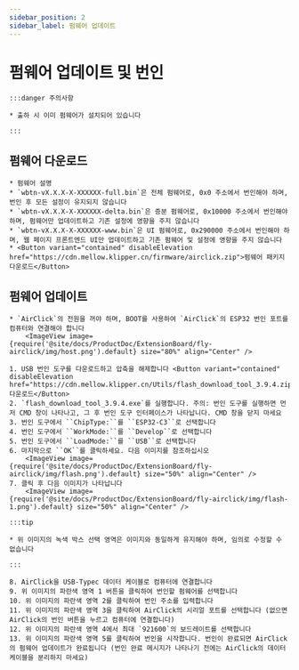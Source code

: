 ```yaml
---
sidebar_position: 2
sidebar_label: 펌웨어 업데이트
---
```






# 펌웨어 업데이트 및 번인

    :::danger 주의사항

    * 출하 시 이미 펌웨어가 설치되어 있습니다

    :::

## 펌웨어 다운로드

    * 펌웨어 설명
    * `wbtn-vX.X.X-X-XXXXXX-full.bin`은 전체 펌웨어로, 0x0 주소에서 번인해야 하며, 번인 후 모든 설정이 유지되지 않습니다
    * `wbtn-vX.X.X-X-XXXXXX-delta.bin`은 증분 펌웨어로, 0x10000 주소에서 번인해야 하며, 펌웨어만 업데이트하고 기존 설정에 영향을 주지 않습니다
    * `wbtn-vX.X.X-X-XXXXXX-www.bin`은 UI 펌웨어로, 0x290000 주소에서 번인해야 하며, 웹 페이지 프론트엔드 UI만 업데이트하고 기존 펌웨어 및 설정에 영향을 주지 않습니다
    * <Button variant="contained" disableElevation href="https://cdn.mellow.klipper.cn/firmware/airclick.zip">펌웨어 패키지 다운로드</Button>

## 펌웨어 업데이트
    * `AirClick`의 전원을 꺼야 하며, BOOT를 사용하여 `AirClick`의 ESP32 번인 포트를 컴퓨터와 연결해야 합니다
        <ImageView image={require('@site/docs/ProductDoc/ExtensionBoard/fly-airclick/img/host.png').default} size="80%" align="Center" />

    1. USB 번인 도구를 다운로드하고 압축을 해제합니다 <Button variant="contained" disableElevation href="https://cdn.mellow.klipper.cn/Utils/flash_download_tool_3.9.4.zip">다운로드</Button>
    2. `flash_download_tool_3.9.4.exe`를 실행합니다. 주의: 번인 도구를 실행하면 먼저 CMD 창이 나타나고, 그 후 번인 도구 인터페이스가 나타납니다. CMD 창을 닫지 마세요
    3. 번인 도구에서 ``ChipType:``를 ``ESP32-C3``로 선택합니다
    4. 번인 도구에서 ``WorkMode:``를 ``Develop``로 선택합니다
    5. 번인 도구에서 ``LoadMode:``를 ``USB``로 선택합니다
    6. 마지막으로 ``OK``를 클릭하세요. 다음 이미지를 참조하십시오
        <ImageView image={require('@site/docs/ProductDoc/ExtensionBoard/fly-airclick/img/flash.png').default} size="50%" align="Center" />
    7. 클릭 후 다음 이미지가 나타납니다
        <ImageView image={require('@site/docs/ProductDoc/ExtensionBoard/fly-airclick/img/flash-1.png').default} size="50%" align="Center" />

    :::tip

    * 위 이미지의 녹색 박스 선택 영역은 이미지와 동일하게 유지해야 하며, 임의로 수정할 수 없습니다

    :::

    8. AirClick을 USB-Typec 데이터 케이블로 컴퓨터에 연결합니다
    9. 위 이미지의 파란색 영역 1 버튼을 클릭하여 번인할 펌웨어를 선택합니다
    10. 위 이미지의 파란색 영역 2를 클릭하여 번인 주소를 입력합니다
    11. 위 이미지의 파란색 영역 3을 클릭하여 AirClick의 시리얼 포트를 선택합니다 (없으면 AirClick의 번인 버튼을 누르고 컴퓨터에 연결합니다)
    12. 위 이미지의 파란색 영역 4에서 최대 `921600`의 보드레이트를 선택합니다
    13. 위 이미지의 파란색 영역 5를 클릭하여 번인을 시작합니다. 번인이 완료되면 AirClick의 펌웨어 업데이트가 완료됩니다 (번인 완료 메시지가 나타나기 전에는 AirClick의 데이터 케이블을 분리하지 마세요)